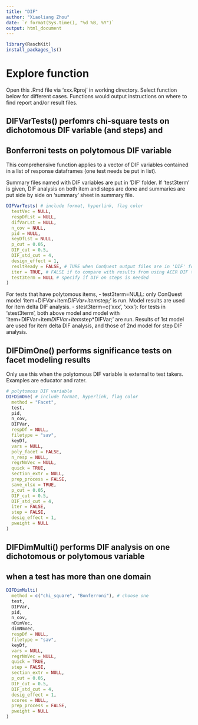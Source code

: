 ```yaml
---
title: "DIF"
author: "Xiaoliang Zhou"
date: `r format(Sys.time(), "%d %B, %Y")`
output: html_document
---
```


```r
library(RaschKit)
install_packages_ls()
```

# Explore function

Open this .Rmd file via 'xxx.Rproj' in working directory.
Select function below for different cases. Functions would output instructions 
on where to find report and/or result files.

## DIFVarTests() perfomrs chi-square tests on dichotomous DIF variable (and steps) and 
## Bonferroni tests on polytomous DIF variable

This comprehensive function applies to a vector of DIF variables contained in a list
of response dataframes (one test needs be put in list).

Summary files named with DIF variables are put in 'DIF' folder. If 'test3term'
is given, DIF analysis on both item and steps are done and summaries are put 
side by side on 'summary' sheet in summary file.

```r
DIFVarTests( # include format, hyperlink, flag color
  testVec = NULL,
  respDfLst = NULL,
  difVarLst = NULL,
  n_cov = NULL,
  pid = NULL,
  keyDfLst = NULL,
  p_cut = 0.05,
  DIF_cut = 0.5,
  DIF_std_cut = 4,
  design_effect = 1,
  resltReady = FALSE, # TURE when ConQuest output files are in 'DIF' folder
  iter = TRUE, # FALSE if to compare with results from using ACER DIF templates
  test3term = NULL # specify if DIF on steps is needed
)
```

For tests that have polytomous items, 
  - test3term=NULL: only ConQuest model 'item+DIFVar+item*DIFVar+item*step;' is run.
    Model results are used for item delta DIF analysis.
  - stest3term=c('xxx', 'xxx'): for tests in 'stest3term', both above model and model with 
    'item+DIFVar+item*DIFVar+item*step*DIFVar;' are run. Results of 1st model 
    are used for item delta DIF analysis, and those of 2nd model for step DIF analysis.

## DIFDimOne() performs significance tests on facet modeling results

Only use this when the polytomous DIF variable is external to test takers. 
Examples are educator and rater.

```r
# polytomous DIF variable
DIFDimOne( # include format, hyperlink, flag color
  method = "Facet",
  test,
  pid,
  n_cov,
  DIFVar,
  respDf = NULL,
  filetype = "sav",
  keyDf,
  vars = NULL,
  poly_facet = FALSE,
  n_resp = NULL,
  regrNmVec = NULL,
  quick = TRUE,
  section_extr = NULL,
  prep_process = FALSE,
  save_xlsx = TRUE,
  p_cut = 0.05,
  DIF_cut = 0.5,
  DIF_std_cut = 4,
  iter = FALSE,
  step = FALSE,
  desig_effect = 1,
  pweight = NULL
)
```

## DIFDimMulti() performs DIF analysis on one dichotomous or polytomous variable
## when a test has more than one domain

```r
DIFDimMulti(
  method = c("chi_square", "Bonferroni"), # choose one
  test,
  DIFVar,
  pid,
  n_cov,
  nDimVec,
  dimNmVec,
  respDf = NULL,
  filetype = "sav",
  keyDf,
  vars = NULL,
  regrNmVec = NULL,
  quick = TRUE,
  step = FALSE,
  section_extr = NULL,
  p_cut = 0.05,
  DIF_cut = 0.5,
  DIF_std_cut = 4,
  desig_effect = 1,
  scores = NULL,
  prep_process = FALSE,
  pweight = NULL
)
```
